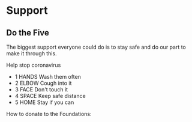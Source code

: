 

# Support

## Do the Five

The biggest support everyone could do is to stay safe and do our part to make it through this.

Help stop coronavirus

 - 1 HANDS Wash them often
 - 2 ELBOW Cough into it
 - 3 FACE Don't touch it
 - 4 SPACE Keep safe distance
 - 5 HOME Stay if you can

How to donate to the Foundations:
